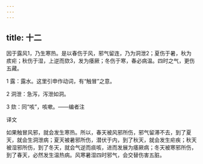 ```yaml
---
---
---
```

title: 十二
---




因于露风1，乃生寒热。是以春伤于风，邪气留连，乃为洞泄2；夏伤于暑，秋为痎疟；秋伤于湿，上逆而欬3，发为痿厥；冬伤于寒，春必病温。四时之气，更伤五藏。

1 露：露水。这里引申作动词，有“触冒”之意。

2 洞泄：急泻，泻泄如洞。

3 欬：同“咳”，咳嗽。——编者注

译文

如果触冒风邪，就会发生寒热。所以，春天被风邪所伤，邪气留滞不去，到了夏天，就会生洞泄病；夏天被暑邪所伤，潜伏于内，到了秋天，就会发生疟疾；秋天被湿邪所伤，到了冬天，就会气逆而痰咳，进而发展为痿厥病；冬天被寒邪所伤，到了春天，必然发生温热病。风寒暑湿四时邪气，会交替伤害五脏。